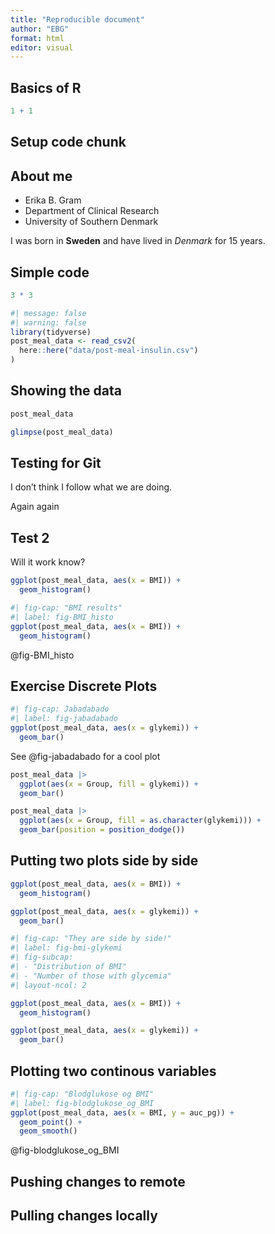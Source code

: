 ```yaml
---
title: "Reproducible document"
author: "EBG"
format: html
editor: visual
---
```


## Basics of R

```r
1 + 1
```

## Setup code chunk

## About me

-   Erika B. Gram
-   Department of Clinical Research
-   University of Southern Denmark

I was born in **Sweden** and have lived in *Denmark* for 15 years.

## Simple code

```r
3 * 3
```

```r
#| message: false
#| warning: false
library(tidyverse)
post_meal_data <- read_csv2(
  here::here("data/post-meal-insulin.csv")
)
```

## Showing the data

```r
post_meal_data
```

```r
glimpse(post_meal_data)
```

## Testing for Git

I don't think I follow what we are doing.

Again again

## Test 2

Will it work know?

```r
ggplot(post_meal_data, aes(x = BMI)) +
  geom_histogram()
```

```r
#| fig-cap: "BMI results"
#| label: fig-BMI_histo
ggplot(post_meal_data, aes(x = BMI)) +
  geom_histogram()
```

@fig-BMI_histo

## Exercise Discrete Plots

```r
#| fig-cap: Jabadabado
#| label: fig-jabadabado
ggplot(post_meal_data, aes(x = glykemi)) +
  geom_bar()
```
See @fig-jabadabado for a cool plot

```r
post_meal_data |>
  ggplot(aes(x = Group, fill = glykemi)) +
  geom_bar()
```

```r
post_meal_data |>
  ggplot(aes(x = Group, fill = as.character(glykemi))) +
  geom_bar(position = position_dodge())
```

## Putting two plots side by side

```r
ggplot(post_meal_data, aes(x = BMI)) +
  geom_histogram()
```

```r
ggplot(post_meal_data, aes(x = glykemi)) +
  geom_bar()
```

```r
#| fig-cap: "They are side by side!"
#| label: fig-bmi-glykemi
#| fig-subcap:
#| - "Distribution of BMI"
#| - "Number of those with glycemia"
#| layout-ncol: 2

ggplot(post_meal_data, aes(x = BMI)) +
  geom_histogram()

ggplot(post_meal_data, aes(x = glykemi)) +
  geom_bar()
```

## Plotting two continous variables

```r
#| fig-cap: "Blodglukose og BMI"
#| label: fig-blodglukose_og_BMI
ggplot(post_meal_data, aes(x = BMI, y = auc_pg)) + 
  geom_point() +
  geom_smooth()
```
@fig-blodglukose_og_BMI

## Pushing changes to remote

## Pulling changes locally 
